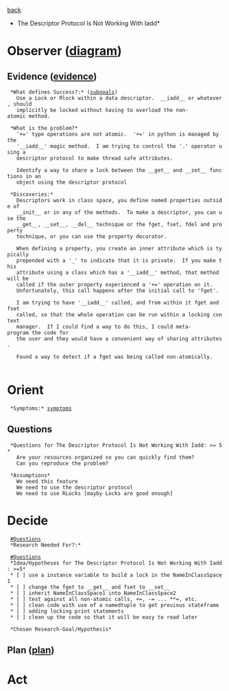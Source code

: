 [[subgoals.subgoals.thread_safe_attributes|back]]
*The Descriptor Protocol Is Not Working With Iadd*
= Observer ([[local:C:/Vim8.1/.vim/ooda.pdf|diagram]]) = 
== Evidence ([[evidence.The_descriptor_protocol_is_not_working_with_iadd|evidence]]) ==

  *What defines Success?:* ([[subgoals.The_descriptor_protocol_is_not_working_with_iadd|subgoals]])
    Use a Lock or Rlock within a data descriptor.  __iadd__ or whatever, should
    implicitly be locked without having to overload the non-atomic method.

  *What is the problem?*
    '+=' type operations are not atomic.  '+=' in python is managed by the
    '__iadd__' magic method.  I am trying to control the '.' operator using a
    descriptor protocol to make thread safe attributes.
    
    Identify a way to share a lock between the __get__ and __set__ functions in an
    object using the descriptor protocol
    
  *Discoveries:*
    Descriptors work in class space, you define named properties outside of
    __init__ or in any of the methods.  To make a descriptor, you can use the
    __get__, __set__, __del__ technique or the fget, fset, fdel and property
    technique, or you can use the property decorator.
    
    When defining a property, you create an inner attribute which is typically
    prepended with a '_' to indicate that it is private.  If you make this
    attribute using a class which has a '__iadd__' method, that method will be
    called if the outer property experienced a '+=' operation on it.
    Unfortunately, this call happens after the initial call to 'fget'.
    
    I am trying to have '__iadd__' called, and from within it fget and fset
    called, so that the whole operation can be run within a locking context
    manager.  If I could find a way to do this, I could meta-program the code for
    the user and they would have a convenient way of sharing attributes.
    
    Found a way to detect if a fget was being called non-atomically.
  
= Orient =
  *Symptoms:* [[symptoms.The_descriptor_protocol_is_not_working_with_iadd|symptoms]]

== Questions ==
  *Questions for The Descriptor Protocol Is Not Working With Iadd: >= 5*
    Are your resources organized so you can quickly find them?
    Can you reproduce the problem?
  
  *Assumptions*
    We need this feature
    We need to use the descriptor protocol
    We need to use RLocks [mayby Locks are good enough]

= Decide =
  [[#Questions]]
  *Research Needed For?:*

  [[#Questions]]
  *Idea/Hypotheses for The Descriptor Protocol Is Not Working With Iadd: >=5*
  * [ ] use a instance variable to build a lock in the NameInClassSpace1
  * [ ] change the fget to __get__ and fset to __set__
  * [ ] inherit NameInClassSpace1 into NameInClassSpace2
  * [ ] test against all non-atomic calls, +=, -= ... **=, etc.
  * [ ] clean code with use of a namedtuple to get previous stateframe
  * [ ] adding locking print statements
  * [ ] clean up the code so that it will be easy to read later

  *Chosen Research-Goal/Hypothesis*

== Plan ([[plan.The_descriptor_protocol_is_not_working_with_iadd|plan]]) ==

= Act =
  

